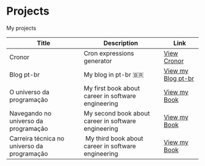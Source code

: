 # Projects

My projects

| Title                                       | Description                                         | Link                                                                                |
| ------------------------------------------- | --------------------------------------------------- | ----------------------------------------------------------------------------------- |
| Cronor                                      | Cron expressions generator                          | [View Cronor](https://woliveiras.github.io/cronor/)                                 |
| Blog pt-br                                  | My blog in pt-br 🇧🇷                                 | [View my Blog pt-br](https://woliveiras.com.br/)                                    |
| O universo da programação                   | My first book about career in software engineering  | [View my Book](https://www.casadocodigo.com.br/products/livro-universo-programacao) |
| Navegando no universo da programação        | My second book about career in software engineering | [View my Book](https://www.casadocodigo.com.br/products/livro-navegando-universo)   |
| Carreira técnica no universo da programação |  My third book about career in software engineering | [View my Book](https://www.casadocodigo.com.br/products/livro-carreira-tecnica)     |
